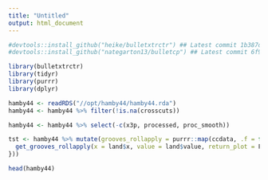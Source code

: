 ```yaml
---
title: "Untitled"
output: html_document
---
```


```r
#devtools::install_github("heike/bulletxtrctr") ## Latest commit 1b387df 
#devtools::install_github("nategarton13/bulletcp") ## Latest commit 6f949ac

library(bulletxtrctr)
library(tidyr)
library(purrr)
library(dplyr)
```

```r
hamby44 <- readRDS("//opt/hamby44/hamby44.rda")
hamby44 <- hamby44 %>% filter(!is.na(crosscuts))
```

```r
hamby44 <- hamby44 %>% select(-c(x3p, processed, proc_smooth))
```

```r
tst <- hamby44 %>% mutate(grooves_rollapply = purrr::map(ccdata, .f = function(land){
  get_grooves_rollapply(x = land$x, value = land$value, return_plot = F)
}))

head(hamby44)
```
